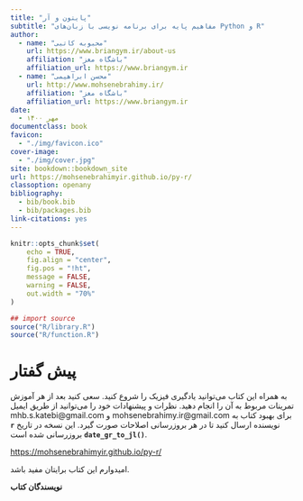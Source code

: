 ```yaml
--- 
title: "پایتون و آر" 
subtitle: "مفاهیم پایه برای برنامه نویسی با زبان‌های Python و R"
author:
  - name: "محبوبه کاتبی"
    url: https://www.briangym.ir/about-us
    affiliation: "باشگاه مغز"
    affiliation_url: https://www.briangym.ir
  - name: "محسن ابراهیمی"
    url: http://www.mohsenebrahimy.ir/
    affiliation: "باشگاه مغز"
    affiliation_url: https://www.briangym.ir
date: 
  - مهر ۱۴۰۰
documentclass: book
favicon: 
  - "./img/favicon.ico"
cover-image: 
  - "./img/cover.jpg"
site: bookdown::bookdown_site
url: https://mohsenebrahimyir.github.io/py-r/
classoption: openany
bibliography: 
  - bib/book.bib
  - bib/packages.bib
link-citations: yes
---
```


```r
knitr::opts_chunk$set(
	echo = TRUE,
	fig.align = "center",
	fig.pos = "!ht",
	message = FALSE,
	warning = FALSE,
	out.width = "70%"
)
```

```r
## import source
source("R/library.R")
source("R/function.R")
```

پیش گفتار {-}
================================================================================

به همراه این کتاب می‌توانید یادگیری فیزیک را شروع کنید.
سعی کنید بعد از هر آموزش تمرینات مربوط به آن را انجام دهید.
نظرات و پیشنهادات خود را می‌توانید از طریق ایمیل
mhb.s.katebi@gmail.com
و
mohsenebrahimy.ir@gmail.com
برای بهبود کتاب به نویسنده ارسال کنید
تا در هر بروزرسانی اصلاحات صورت گیرد. این نسخه در تاریخ
**[`r date_gr_to_jl()`]{dir=ltr}**
بروزرسانی شده است.

::: {align="center"} :::
[<https://mohsenebrahimyir.github.io/py-r/>]{dir=ltr}
::::::

امیدوارم این کتاب برایتان مفید باشد.

::: {align="center"} :::
**نویسندگان کتاب**
::::::

